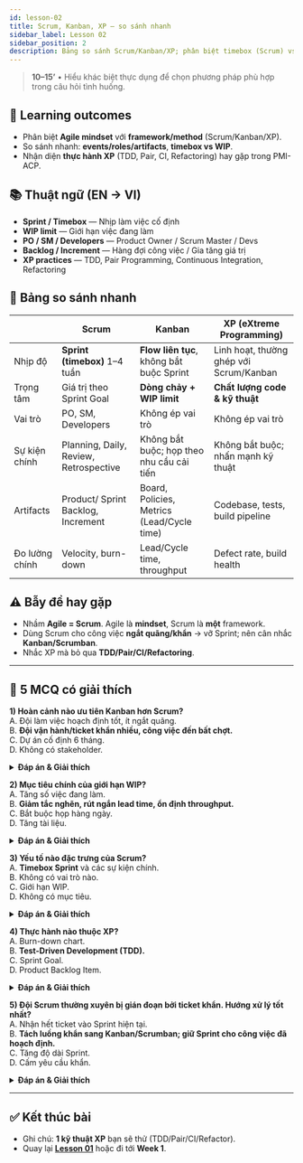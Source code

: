 ```yaml
---
id: lesson-02
title: Scrum, Kanban, XP – so sánh nhanh
sidebar_label: Lesson 02
sidebar_position: 2
description: Bảng so sánh Scrum/Kanban/XP; phân biệt timebox (Scrum) vs WIP (Kanban); các thực hành XP hay hỏi trong đề.
---
```


> **10–15’** • Hiểu khác biệt thực dụng để chọn phương pháp phù hợp trong câu hỏi tình huống.

## 🎯 Learning outcomes
- Phân biệt **Agile mindset** với **framework/method** (Scrum/Kanban/XP).  
- So sánh nhanh: **events/roles/artifacts**, **timebox vs WIP**.  
- Nhận diện **thực hành XP** (TDD, Pair, CI, Refactoring) hay gặp trong PMI-ACP.

## 📚 Thuật ngữ (EN → VI)
- **Sprint / Timebox** — Nhịp làm việc cố định  
- **WIP limit** — Giới hạn việc đang làm  
- **PO / SM / Developers** — Product Owner / Scrum Master / Devs  
- **Backlog / Increment** — Hàng đợi công việc / Gia tăng giá trị  
- **XP practices** — TDD, Pair Programming, Continuous Integration, Refactoring

## 🔎 Bảng so sánh nhanh

|                     | **Scrum**                                | **Kanban**                                   | **XP** (eXtreme Programming)                       |
|---------------------|------------------------------------------|----------------------------------------------|----------------------------------------------------|
| Nhịp độ            | **Sprint (timebox)** 1–4 tuần            | **Flow liên tục**, không bắt buộc Sprint     | Linh hoạt, thường ghép với Scrum/Kanban            |
| Trọng tâm          | Giá trị theo Sprint Goal                  | **Dòng chảy + WIP limit**                    | **Chất lượng code & kỹ thuật**                     |
| Vai trò            | PO, SM, Developers                        | Không ép vai trò                             | Không ép vai trò                                   |
| Sự kiện chính      | Planning, Daily, Review, Retrospective    | Không bắt buộc; họp theo nhu cầu cải tiến    | Không bắt buộc; nhấn mạnh kỹ thuật                 |
| Artifacts          | Product/ Sprint Backlog, Increment        | Board, Policies, Metrics (Lead/Cycle time)   | Codebase, tests, build pipeline                    |
| Đo lường chính     | Velocity, burn-down                       | Lead/Cycle time, throughput                  | Defect rate, build health                          |

## ⚠️ Bẫy đề hay gặp
- Nhầm **Agile = Scrum**. Agile là **mindset**, Scrum là **một** framework.  
- Dùng Scrum cho công việc **ngắt quãng/khẩn** → vỡ Sprint; nên cân nhắc **Kanban/Scrumban**.  
- Nhắc XP mà bỏ qua **TDD/Pair/CI/Refactoring**.

---

## 📝 5 MCQ có giải thích

**1) Hoàn cảnh nào ưu tiên Kanban hơn Scrum?**  
A. Đội làm việc hoạch định tốt, ít ngắt quãng.  
B. **Đội vận hành/ticket khẩn nhiều, công việc đến bất chợt.**  
C. Dự án cố định 6 tháng.  
D. Không có stakeholder.

<details>
<summary><strong>Đáp án &amp; Giải thích</strong></summary>

**B.** Kanban tối ưu **flow**, **WIP limit** giúp ổn định khi ngắt quãng.

</details>

**2) Mục tiêu chính của giới hạn WIP?**  
A. Tăng số việc đang làm.  
B. **Giảm tắc nghẽn, rút ngắn lead time, ổn định throughput.**  
C. Bắt buộc họp hàng ngày.  
D. Tăng tài liệu.

<details>
<summary><strong>Đáp án &amp; Giải thích</strong></summary>

**B.** WIP limit kiểm soát dòng chảy để **đẩy nhanh hoàn thành**.

</details>

**3) Yếu tố nào đặc trưng của Scrum?**  
A. **Timebox Sprint** và các sự kiện chính.  
B. Không có vai trò nào.  
C. Giới hạn WIP.  
D. Không có mục tiêu.

<details>
<summary><strong>Đáp án &amp; Giải thích</strong></summary>

**A.** Scrum dựa trên **Sprint** và events (Planning/Daily/Review/Retro).

</details>

**4) Thực hành nào thuộc XP?**  
A. Burn-down chart.  
B. **Test-Driven Development (TDD).**  
C. Sprint Goal.  
D. Product Backlog Item.

<details>
<summary><strong>Đáp án &amp; Giải thích</strong></summary>

**B.** XP nhấn mạnh **TDD, Pair Programming, CI, Refactoring**.

</details>

**5) Đội Scrum thường xuyên bị gián đoạn bởi ticket khẩn. Hướng xử lý tốt nhất?**  
A. Nhận hết ticket vào Sprint hiện tại.  
B. **Tách luồng khẩn sang Kanban/Scrumban; giữ Sprint cho công việc đã hoạch định.**  
C. Tăng độ dài Sprint.  
D. Cấm yêu cầu khẩn.

<details>
<summary><strong>Đáp án &amp; Giải thích</strong></summary>

**B.** Tối ưu theo bối cảnh: **planned** (Scrum) vs **unplanned** (Kanban).

</details>

---

## ✅ Kết thúc bài
- Ghi chú: **1 kỹ thuật XP** bạn sẽ thử (TDD/Pair/CI/Refactor).  
- Quay lại **[Lesson 01](/docs/pmi-acp/module-01/lesson-01)** hoặc đi tới **Week 1**.
